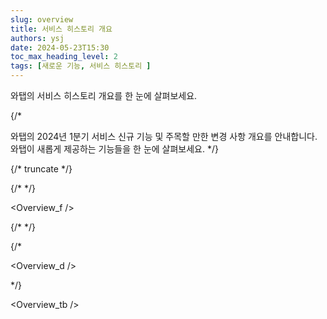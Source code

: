 ```yaml
---
slug: overview
title: 서비스 히스토리 개요
authors: ysj
date: 2024-05-23T15:30
toc_max_heading_level: 2
tags: [새로운 기능, 서비스 히스토리 ]
---
```





와탭의 서비스 히스토리 개요를 한 눈에 살펴보세요.

{/* 







와탭의 2024년 1분기 서비스 신규 기능 및 주목할 만한 변경 사항 개요를 안내합니다. 와탭이 새롭게 제공하는 기능들을 한 눈에 살펴보세요. */}

{/* truncate */}

<div class='history_overview'>


<Overview />

</div>

<div class='history_overview'>


<CustomListItem>

{/* <CustomList> */}


<Overview_f />

{/* </CustomList> */}

</CustomListItem>


</div>

{/* <div class='history_overview'>


<Overview_d />

</div> */}

<div class='history_overview'>


<Overview_tb />

</div>